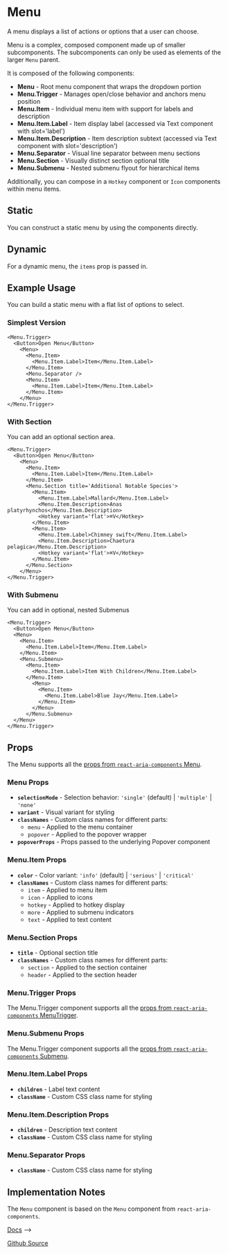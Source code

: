 

<Meta of={MenuStories} />

# Menu
A menu displays a list of actions or options that a user can choose.

Menu is a complex, composed component made up of smaller subcomponents. The subcomponents can only be used as elements of the larger `Menu` parent.

It is composed of the following components:

- **Menu** - Root menu component that wraps the dropdown portion
- **Menu.Trigger** - Manages open/close behavior and anchors menu position
- **Menu.Item** - Individual menu item with support for labels and description
- **Menu.Item.Label** - Item display label (accessed via Text component with slot='label')
- **Menu.Item.Description** - Item description subtext (accessed via Text component with slot='description')
- **Menu.Separator** - Visual line separator between menu sections
- **Menu.Section** - Visually distinct section optional title
- **Menu.Submenu** - Nested submenu flyout for hierarchical items

Additionally, you can compose in a `Hotkey` component or `Icon` components within menu items.

## Static
You can construct a static menu by using the components directly.
<Canvas of={MenuStories.Basic} />

## Dynamic
For a dynamic menu, the `items` prop is passed in.
<Canvas of={MenuStories.Dynamic} />

## Example Usage
You can build a static menu with a flat list of options to select.

### Simplest Version
```
<Menu.Trigger>
  <Button>Open Menu</Button>
    <Menu>
      <Menu.Item>
        <Menu.Item.Label>Item</Menu.Item.Label>
      </Menu.Item>
      <Menu.Separator />
      <Menu.Item>
        <Menu.Item.Label>Item</Menu.Item.Label>
      </Menu.Item>
    </Menu>
</Menu.Trigger>
```

### With Section
You can add an optional section area.
```
<Menu.Trigger>
  <Button>Open Menu</Button>
    <Menu>
      <Menu.Item>
        <Menu.Item.Label>Item</Menu.Item.Label>
      </Menu.Item>
      <Menu.Section title='Additional Notable Species'>
        <Menu.Item>
          <Menu.Item.Label>Mallard</Menu.Item.Label>
          <Menu.Item.Description>Anas platyrhynchos</Menu.Item.Description>
          <Hotkey variant='flat'>⌘V</Hotkey>
        </Menu.Item>
        <Menu.Item>
          <Menu.Item.Label>Chimney swift</Menu.Item.Label>
          <Menu.Item.Description>Chaetura pelagica</Menu.Item.Description>
          <Hotkey variant='flat'>⌘V</Hotkey>
        </Menu.Item>
      </Menu.Section>
    </Menu>
</Menu.Trigger>
```

### With Submenu
You can add in optional, nested Submenus

```
<Menu.Trigger>
  <Button>Open Menu</Button>
  <Menu>
    <Menu.Item>
      <Menu.Item.Label>Item</Menu.Item.Label>
    </Menu.Item>
    <Menu.Submenu>
      <Menu.Item>
        <Menu.Item.Label>Item With Children</Menu.Item.Label>
      </Menu.Item>
        <Menu>
          <Menu.Item>
            <Menu.Item.Label>Blue Jay</Menu.Item.Label>
          </Menu.Item>
        </Menu>
      </Menu.Submenu>
  </Menu>
</Menu.Trigger>
```

## Props
The Menu supports all the [props from `react-aria-components` Menu](https://react-spectrum.adobe.com/react-aria/Menu.html#props).

### Menu Props
- **`selectionMode`** - Selection behavior: `'single'` (default) | `'multiple'` | `'none'`
- **`variant`** - Visual variant for styling
- **`classNames`** - Custom class names for different parts:
  - `menu` - Applied to the menu container
  - `popover` - Applied to the popover wrapper
- **`popoverProps`** - Props passed to the underlying Popover component

### Menu.Item Props
- **`color`** - Color variant: `'info'` (default) | `'serious'` | `'critical'`
- **`classNames`** - Custom class names for different parts:
  - `item` - Applied to menu item
  - `icon` - Applied to icons
  - `hotkey` - Applied to hotkey display
  - `more` - Applied to submenu indicators
  - `text` - Applied to text content

### Menu.Section Props
- **`title`** - Optional section title
- **`classNames`** - Custom class names for different parts:
  - `section` - Applied to the section container
  - `header` - Applied to the section header

### Menu.Trigger Props
The Menu.Trigger component supports all the [props from `react-aria-components` MenuTrigger](https://react-spectrum.adobe.com/react-area/Menu.html#menutrigger).

### Menu.Submenu Props
The Menu.Trigger component supports all the [props from `react-aria-components` Submenu](https://react-spectrum.adobe.com/react-area/Menu.html#submenu).

### Menu.Item.Label Props
- **`children`** - Label text content
- **`className`** - Custom CSS class name for styling

### Menu.Item.Description Props
- **`children`** - Description text content
- **`className`** - Custom CSS class name for styling

### Menu.Separator Props
- **`className`** - Custom CSS class name for styling


## Implementation Notes

The `Menu` component is based on the `Menu` component from `react-aria-components`.

[Docs](https://react-spectrum.adobe.com/react-aria/Menu.html) -->

[Github Source](https://github.com/gohypergiant/standard-toolkit/tree/main/design-toolkit/components/src/components/menu)

